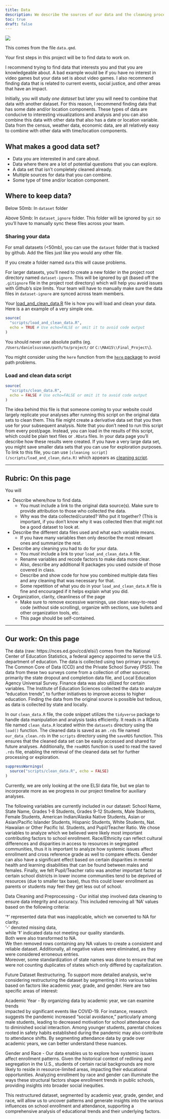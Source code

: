 ```yaml
---
title: Data
description: We describe the sources of our data and the cleaning process.
toc: true
draft: false
---
```


![](images/data-import-cheatsheet-thumbs.png)


This comes from the file `data.qmd`.

Your first steps in this project will be to find data to work on.

I recommend trying to find data that interests you and that you are knowledgeable about. A bad example would be if you have no interest in video games but your data set is about video games. I also recommend finding data that is related to current events, social justice, and other areas that have an impact.


Initially, you will study _one dataset_ but later you will need to combine that data with another dataset. For this reason, I recommend finding data that has some date and/or location components. These types of data are conducive to interesting visualizations and analysis and you can also combine this data with other data that also has a date or location variable.
Data from the census, weather data, economic data, are all relatively easy to combine with other data with time/location components.


## What makes a good data set?

* Data you are interested in and care about.
* Data where there are a lot of potential questions that you can explore.
* A data set that isn't completely cleaned already.
* Multiple sources for data that you can combine.
* Some type of time and/or location component.


## Where to keep data?


Below 50mb: In `dataset` folder

Above 50mb: In `dataset_ignore` folder. This folder will be ignored by `git` so you'll have to manually sync these files across your team.

### Sharing your data


For small datasets (<50mb), you can use the `dataset` folder that is tracked by github. Add the files just like you would any other file.

If you create a folder named `data` this will cause problems.

For larger datasets, you'll need to create a new folder in the project root directory named `dataset-ignore`. This will be ignored by git (based off the `.gitignore` file in the project root directory) which will help you avoid issues with Github's size limits. Your team will have to manually make sure the data files in `dataset-ignore` are synced across team members.

Your [load_and_clean_data.R](/scripts/load_and_clean_data.R) file is how you will load and clean your data. Here is a an example of a very simple one.

```r
source(
  "scripts/load_and_clean_data.R",
  echo = TRUE # Use echo=FALSE or omit it to avoid code output  
)
```
You should never use absolute paths (eg. `/Users/danielsussman/path/to/project/` or `C:\MA415\\Final_Project\`).

You might consider using the `here` function from the [`here` package](https://here.r-lib.org/articles/here.html) to avoid path problems.

### Load and clean data script
```r
source(
  "scripts/clean_data.R",
  echo = FALSE # Use echo=FALSE or omit it to avoid code output  
)
```

The idea behind this file is that someone coming to your website could largely replicate your analyses after running this script on the original data sets to clean them.
This file might create a derivative data set that you then use for your subsequent analysis.
Note that you don't need to run this script from every post/page.
Instead, you can load in the results of this script, which could be plain text files or `.RData` files. In your data page you'll describe how these results were created. If you have a very large data set, you might save smaller data sets that you can use for exploration purposes.
To link to this file, you can use `[cleaning script](/scripts/load_and_clean_data.R)` which appears as [cleaning script](/scripts/load_and_clean_data.R). 

----

## Rubric: On this page

You will

* Describe where/how to find data.
  * You must include a link to the original data source(s). Make sure to provide attribution to those who collected the data.
  * Why was the data collected/curated? Who put it together? (This is important, if you don't know why it was collected then that might not be a good dataset to look at.
* Describe the different data files used and what each variable means. 
  * If you have many variables then only describe the most relevant ones and summarize the rest.
* Describe any cleaning you had to do for your data.
  * You *must* include a link to your `load_and_clean_data.R` file.
  * Rename variables and recode factors to make data more clear.
  * Also, describe any additional R packages you used outside of those covered in class.
  * Describe and show code for how you combined multiple data files and any cleaning that was necessary for that.
  * Some repetition of what you do in your `load_and_clean_data.R` file is fine and encouraged if it helps explain what you did.
* Organization, clarity, cleanliness of the page
  * Make sure to remove excessive warnings, use clean easy-to-read code (without side scrolling), organize with sections, use bullets and other organization tools, etc.
  * This page should be self-contained.


----
## Our work: On this page

The data (raw: https://nces.ed.gov/ccd/elsi/) comes from the National Center of 
Education Statistics, a federal agency appointed to serve the U.S. department 
of education. The data is collected using two primary surveys: The Common Core 
of Data (CCD) and the Private School Survey (PSS). The data from these two 
surveys come from a collection of other sources; primarily the state dropout 
and completion data file, and Local Education Agency Universal Survey. Finance 
data was also utilized for certain variables. The Institute of Education 
Sciences collected the data to analyze “education trends”, to further 
initiatives to improve access to higher education. Finding the data from the 
original source is possible but tedious, as data is collected by state and 
locally. 

In our `clean_data.R` file, the code snippet utilizes the
`tidyverse` package to handle data manipulation and analysis tasks
efficiently. It reads in a RData file named `clean_data.R`
located within the `datasets` directory using the `load()` function. The
cleaned data is saved as an `.rds` file named `our_data_clean.rds` in
the `scripts` directory using the `saveRDS` function. This ensures that
the cleaned data set can be easily accessed and shared for future
analyses. Additionally, the `readRDS` function is used to read the saved
`.rds` file, enabling the retrieval of the cleaned data set for further
processing or exploration.

```r
suppressWarnings(
  source("scripts/clean_data.R", echo = FALSE)
)
```

Currently, we are only looking at the one ELSI data file, but we plan to 
incorporate more as we progress in our project timeline for auxiliary analyses. 

The following variables are currently included in our dataset: School Name, State Name, Grades 1-8 Students, Grades 9-12 Students, Male Students, Female Students,    American Indian/Alaska Native Students, Asian or Asian/Pacific Islander Students, Hispanic Students, White Students, Nat. Hawaiian or Other Pacific Isl. Students, and Pupil/Teacher Ratio. We chose variables to analyze which we believed were likely most important 
contributing factors to school enrollment. Race/Ethnicity can reflect cultural 
differences and disparities in access to resources in segregated communities, 
thus it is important to analyze how systemic issues affect enrollment and cross
reference grade as well to compare effects. Gender can also have a significant 
effect based on certain disparities in mental health and learning disabilities 
that can be found between males and females. Finally, we felt Pupil/Teacher 
ratio was another important factor as certain school districts in lower income 
communities tend to be deprived of resources (due to smaller tax base), thus 
this could lower enrollment as parents or students may feel they get less out 
of school. 

Data Cleaning and Preprocessing - Our initial step involved  data 
cleaning to ensure data integrity and accuracy. This included removing all 
‘NA’ values based on the following criteria:

‘†’ represented data that was inapplicable, which we converted to NA for 
clarity.  
‘-’ denoted missing data,   
while ‘‡’ indicated data not meeting our quality standards.  
Both were also transformed to NA.  
We then removed rows containing any NA values to create a consistent 
and reliable dataset. Additionally, all negative values were eliminated, as they
were considered erroneous entries.  
Moreover, some standardization of state names was done to ensure that we were 
not counting duplicates of states which only differed by capitalization. 

Future Dataset Restructuring. 
To support more detailed analysis, we’re considering restructuring the dataset 
by segmenting it into various tables based on factors like academic year, grade,
and gender. Here are two specific areas of interest:  

Academic Year - By organizing data by academic year, we can examine trends  
impacted by significant events like COVID-19. For instance, research suggests 
the pandemic increased "social avoidance," particularly among male students, 
leading to decreased motivation for school attendance due to diminished social interaction. Among younger students, parental choices rooted in safety habits 
established during the pandemic may also contribute to attendance shifts. 
By segmenting attendance data by grade over academic years, we can better 
understand these nuances.  

Gender and Race - Our data enables us to explore how systemic issues affect 
enrollment patterns. Given the historical context of redlining and segregation 
in the U.S., students of certain racial backgrounds are more likely to reside in resource-limited areas, impacting their educational opportunities. Analyzing 
enrollment by race and gender can illuminate the ways these structural factors 
shape enrollment trends in public schools, providing insights into broader 
social inequities.

This restructured dataset, segmented by academic year, grade, gender, and race, 
will allow us to uncover patterns and generate insights into the various 
influences on school enrollment and attendance, supporting a comprehensive 
analysis of educational trends and their underlying factors.